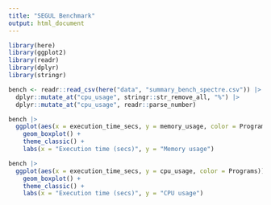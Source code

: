 ---
title: "SEGUL Benchmark"
output: html_document
---

```{r}
library(here)
library(ggplot2)
library(readr)
library(dplyr)
library(stringr)
```


```{r}
bench <- readr::read_csv(here("data", "summary_bench_spectre.csv")) |>
  dplyr::mutate_at("cpu_usage", stringr::str_remove_all, "%") |>
  dplyr::mutate_at("cpu_usage", readr::parse_number)

```

```{r}
bench |>
  ggplot(aes(x = execution_time_secs, y = memory_usage, color = Programs)) +
    geom_boxplot() +
    theme_classic() +
    labs(x = "Execution time (secs)", y = "Memory usage")
```
```{r}
bench |>
  ggplot(aes(x = execution_time_secs, y = cpu_usage, color = Programs)) +
    geom_boxplot() +
    theme_classic() +
    labs(x = "Execution time (secs)", y = "CPU usage")
```

